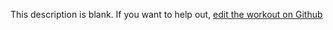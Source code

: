 
  This description is blank. If you want to help out, [edit the workout on Github](https://www.github.com/LiftArcade/exercises/blob/main/exercises/wide-grip-lat-pulldown-description.mdx)